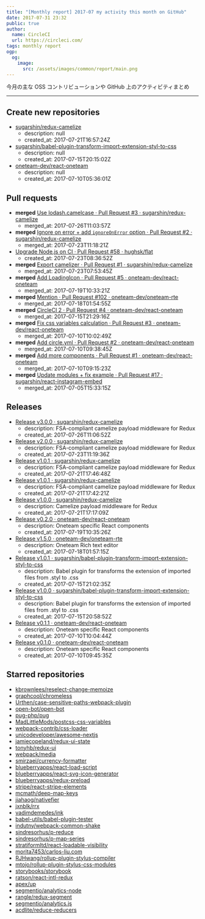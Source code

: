 ```yaml
---
title: "[Monthly report] 2017-07 my activity this month on GitHub"
date: 2017-07-31 23:32
public: true
author:
  name: CircleCI
  url: https://circleci.com/
tags: monthly report
ogp:
  og:
    image:
      src: /assets/images/common/report/main.png
---
```


今月の主な OSS コントリビューションや GitHub 上のアクティビティまとめ

***

## Create new repositories

- [sugarshin/redux-camelize](https://github.com/sugarshin/redux-camelize)
  - description: null
  - created_at: 2017-07-21T16:57:24Z
- [sugarshin/babel-plugin-transform-import-extension-styl-to-css](https://github.com/sugarshin/babel-plugin-transform-import-extension-styl-to-css)
  - description: null
  - created_at: 2017-07-15T20:15:02Z
- [oneteam-dev/react-oneteam](https://github.com/oneteam-dev/react-oneteam)
  - description: null
  - created_at: 2017-07-10T05:36:01Z

## Pull requests

- **merged** [Use lodash.camelcase · Pull Request #3 · sugarshin/redux-camelize](https://github.com/sugarshin/redux-camelize/pull/3)
  - merged_at: 2017-07-26T11:03:57Z
- **merged** [Ignore on error + add `ignoreOnError` option · Pull Request #2 · sugarshin/redux-camelize](https://github.com/sugarshin/redux-camelize/pull/2)
  - merged_at: 2017-07-23T11:18:21Z
- [Upgrade Node.js on CI · Pull Request #58 · hughsk/flat](https://github.com/hughsk/flat/pull/58)
  - created_at: 2017-07-23T08:36:52Z
- **merged** [Export camelizer · Pull Request #1 · sugarshin/redux-camelize](https://github.com/sugarshin/redux-camelize/pull/1)
  - merged_at: 2017-07-23T07:53:45Z
- **merged** [Add LoadingIcon · Pull Request #5 · oneteam-dev/react-oneteam](https://github.com/oneteam-dev/react-oneteam/pull/5)
  - merged_at: 2017-07-19T10:33:21Z
- **merged** [Mention · Pull Request #102 · oneteam-dev/oneteam-rte](https://github.com/oneteam-dev/oneteam-rte/pull/102)
  - merged_at: 2017-07-18T01:54:55Z
- **merged** [CircleCI 2 · Pull Request #4 · oneteam-dev/react-oneteam](https://github.com/oneteam-dev/react-oneteam/pull/4)
  - merged_at: 2017-07-15T21:29:16Z
- **merged** [Fix css variables calculation · Pull Request #3 · oneteam-dev/react-oneteam](https://github.com/oneteam-dev/react-oneteam/pull/3)
  - merged_at: 2017-07-10T10:02:49Z
- **merged** [Add circle.yml · Pull Request #2 · oneteam-dev/react-oneteam](https://github.com/oneteam-dev/react-oneteam/pull/2)
  - merged_at: 2017-07-10T09:38:45Z
- **merged** [Add more components · Pull Request #1 · oneteam-dev/react-oneteam](https://github.com/oneteam-dev/react-oneteam/pull/1)
  - merged_at: 2017-07-10T09:15:23Z
- **merged** [Update modules + fix example · Pull Request #17 · sugarshin/react-instagram-embed](https://github.com/sugarshin/react-instagram-embed/pull/17)
  - merged_at: 2017-07-05T15:33:15Z

## Releases

- [Release v3.0.0 · sugarshin/redux-camelize](https://github.com/sugarshin/redux-camelize/releases/tag/v3.0.0)
  - description: FSA-compliant camelize payload middleware for Redux
  - created_at: 2017-07-26T11:06:52Z
- [Release v2.0.0 · sugarshin/redux-camelize](https://github.com/sugarshin/redux-camelize/releases/tag/v2.0.0)
  - description: FSA-compliant camelize payload middleware for Redux
  - created_at: 2017-07-23T11:19:36Z
- [Release v1.0.1 · sugarshin/redux-camelize](https://github.com/sugarshin/redux-camelize/releases/tag/v1.0.1)
  - description: FSA-compliant camelize payload middleware for Redux
  - created_at: 2017-07-21T17:46:48Z
- [Release v1.0.1 · sugarshin/redux-camelize](https://github.com/sugarshin/redux-camelize/releases/tag/v1.0.1)
  - description: FSA-compliant camelize payload middleware for Redux
  - created_at: 2017-07-21T17:42:21Z
- [Release v1.0.0 · sugarshin/redux-camelize](https://github.com/sugarshin/redux-camelize/releases/tag/v1.0.0)
  - description: Camelize payload middleware for Redux
  - created_at: 2017-07-21T17:17:09Z
- [Release v0.2.0 · oneteam-dev/react-oneteam](https://github.com/oneteam-dev/react-oneteam/releases/tag/v0.2.0)
  - description: Oneteam specific React components
  - created_at: 2017-07-19T10:35:26Z
- [Release v1.5.0 · oneteam-dev/oneteam-rte](https://github.com/oneteam-dev/oneteam-rte/releases/tag/v1.5.0)
  - description: Oneteam Rich text editor
  - created_at: 2017-07-18T01:57:15Z
- [Release v1.0.1 · sugarshin/babel-plugin-transform-import-extension-styl-to-css](https://github.com/sugarshin/babel-plugin-transform-import-extension-styl-to-css/releases/tag/v1.0.1)
  - description: Babel plugin for transforms the extension of imported files from .styl to .css
  - created_at: 2017-07-15T21:02:35Z
- [Release v1.0.0 · sugarshin/babel-plugin-transform-import-extension-styl-to-css](https://github.com/sugarshin/babel-plugin-transform-import-extension-styl-to-css/releases/tag/v1.0.0)
  - description: Babel plugin for transforms the extension of imported files from .styl to .css
  - created_at: 2017-07-15T20:58:52Z
- [Release v0.1.1 · oneteam-dev/react-oneteam](https://github.com/oneteam-dev/react-oneteam/releases/tag/v0.1.1)
  - description: Oneteam specific React components
  - created_at: 2017-07-10T10:04:44Z
- [Release v0.1.0 · oneteam-dev/react-oneteam](https://github.com/oneteam-dev/react-oneteam/releases/tag/v0.1.0)
  - description: Oneteam specific React components
  - created_at: 2017-07-10T09:45:35Z

## Starred repositories

- [kbrownlees/reselect-change-memoize](https://github.com/kbrownlees/reselect-change-memoize)
- [graphcool/chromeless](https://github.com/graphcool/chromeless)
- [Urthen/case-sensitive-paths-webpack-plugin](https://github.com/Urthen/case-sensitive-paths-webpack-plugin)
- [open-bot/open-bot](https://github.com/open-bot/open-bot)
- [pug-php/pug](https://github.com/pug-php/pug)
- [MadLittleMods/postcss-css-variables](https://github.com/MadLittleMods/postcss-css-variables)
- [webpack-contrib/css-loader](https://github.com/webpack-contrib/css-loader)
- [unicodeveloper/awesome-nextjs](https://github.com/unicodeveloper/awesome-nextjs)
- [jamiecopeland/redux-ui-state](https://github.com/jamiecopeland/redux-ui-state)
- [tonyhb/redux-ui](https://github.com/tonyhb/redux-ui)
- [webpack/media](https://github.com/webpack/media)
- [smirzaei/currency-formatter](https://github.com/smirzaei/currency-formatter)
- [blueberryapps/react-load-script](https://github.com/blueberryapps/react-load-script)
- [blueberryapps/react-svg-icon-generator](https://github.com/blueberryapps/react-svg-icon-generator)
- [blueberryapps/redux-preload](https://github.com/blueberryapps/redux-preload)
- [stripe/react-stripe-elements](https://github.com/stripe/react-stripe-elements)
- [mcmath/deep-map-keys](https://github.com/mcmath/deep-map-keys)
- [jiahaog/nativefier](https://github.com/jiahaog/nativefier)
- [jxnblk/rrx](https://github.com/jxnblk/rrx)
- [vadimdemedes/ink](https://github.com/vadimdemedes/ink)
- [babel-utils/babel-plugin-tester](https://github.com/babel-utils/babel-plugin-tester)
- [indutny/webpack-common-shake](https://github.com/indutny/webpack-common-shake)
- [sindresorhus/p-reduce](https://github.com/sindresorhus/p-reduce)
- [sindresorhus/p-map-series](https://github.com/sindresorhus/p-map-series)
- [stratiformltd/react-loadable-visibility](https://github.com/stratiformltd/react-loadable-visibility)
- [morita7453/carlos-liu.com](https://github.com/morita7453/carlos-liu.com)
- [RJHwang/rollup-plugin-stylus-compiler](https://github.com/RJHwang/rollup-plugin-stylus-compiler)
- [mtojo/rollup-plugin-stylus-css-modules](https://github.com/mtojo/rollup-plugin-stylus-css-modules)
- [storybooks/storybook](https://github.com/storybooks/storybook)
- [ratson/react-intl-redux](https://github.com/ratson/react-intl-redux)
- [apex/up](https://github.com/apex/up)
- [segmentio/analytics-node](https://github.com/segmentio/analytics-node)
- [rangle/redux-segment](https://github.com/rangle/redux-segment)
- [segmentio/analytics.js](https://github.com/segmentio/analytics.js)
- [acdlite/reduce-reducers](https://github.com/acdlite/reduce-reducers)
